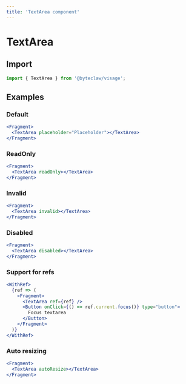 ```yaml
---
title: 'TextArea component'
---
```


# TextArea

## Import

```js transpile=false
import { TextArea } from '@byteclaw/visage';
```

## Examples

### Default

```jsx live=true
<Fragment>
  <TextArea placeholder="Placeholder"></TextArea>
</Fragment>
```

### ReadOnly

```jsx live=true
<Fragment>
  <TextArea readOnly></TextArea>
</Fragment>
```

### Invalid

```jsx live=true
<Fragment>
  <TextArea invalid></TextArea>
</Fragment>
```

### Disabled

```jsx live=true
<Fragment>
  <TextArea disabled></TextArea>
</Fragment>
```

### Support for refs

```jsx live=true
<WithRef>
  {ref => (
    <Fragment>
      <TextArea ref={ref} />
      <Button onClick={() => ref.current.focus()} type="button">
        Focus textarea
      </Button>
    </Fragment>
  )}
</WithRef>
```

### Auto resizing

```jsx live=true
<Fragment>
  <TextArea autoResize></TextArea>
</Fragment>
```
